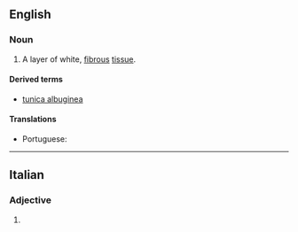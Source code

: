 {{also|albugínea}}

==English==

===Noun===
{{en-noun|-}}

# {{lb|en|anatomy}} A layer of white, [[fibrous]] [[tissue]].

====Derived terms====
* [[tunica albuginea]]

====Translations====
{{trans-top|layer of white, fibrous tissue}}
* Portuguese: {{t|pt|albugínea|f}}
{{trans-mid}}
{{trans-bottom}}

----

==Italian==

===Adjective===
{{head|it|adjective form}}

# {{feminine singular of|it|albugineo}}